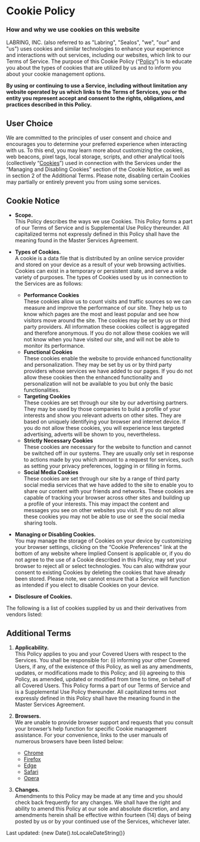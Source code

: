 <h1 className="text-center">Cookie Policy</h1>
<h3 className="text-center">How and why we use cookies on this website</h3>

LABRING, INC. (also referred to as "Labring", "Sealos", "we", "our" and "us") uses cookies and similar technologies to enhance your experience and interactions with out services, including our websites, which link to our Terms of Service. The purpose of this Cookie Policy (“<u>Policy</u>”) is to educate you about the types of cookies that are utilized by us and to inform you about your cookie management options.

**By using or continuing to use a Service, including without limitation any website operated by us which links to the Terms of Services, you or the entity you represent accept and consent to the rights, obligations, and practices described in this Policy.**

<h2 className="text-center">User Choice</h2>

We are committed to the principles of user consent and choice and encourages you to determine your preferred experience when interacting with us. To this end, you may learn more about customizing the cookies, web beacons, pixel tags, local storage, scripts, and other analytical tools (collectively “<u>Cookies</u>”) used in connection with the Services under the “Managing and  Disabling Cookies” section of the Cookie Notice, as well as in section 2 of the Additional Terms. Please note, disabling certain Cookies may partially or entirely prevent you from using some services.

<h2 className="text-center">Cookie Notice</h2>

- **Scope.**  
  This Policy describes the ways we use Cookies. This Policy forms a part of our Terms of Service and is Supplemental Use Policy thereunder. All capitalized terms not expressly defined in this Policy shall have the meaning found in the Master Services Agreement.

- **Types of Cookies.**  
  A cookie is a data file that is distributed by an online service provider and stored on your device as a result of your web browsing activities. Cookies can exist in a temporary or persistent state, and serve a wide variety of purposes. The types of Cookies used by us in connection to the Services are as follows:
  - **Performance Cookies**  
    These cookies allow us to count visits and traffic sources so we can measure and improve the performance of our site. They help us to know which pages are the most and least popular and see how visitors move around the site. The cookies may be set by us or third party providers. All information these cookies collect is aggregated and therefore anonymous. If you do not allow these cookies we will not know when you have visited our site, and will not be able to monitor its performance.
  - **Functional Cookies**  
    These cookies enable the website to provide enhanced functionality and personalization. They may be set by us or by third party providers whose services we have added to our pages. If you do not allow these cookies then the enhanced functionality and personalization will not be available to you but only the basic functionalities.
  - **Targeting Cookies**  
    These cookies are set through our site by our advertising partners. They may be used by those companies to build a profile of your interests and show you relevant adverts on other sites. They are based on uniquely identifying your browser and internet device. If you do not allow these cookies, you will experience less targeted advertising, adverts will be shown to you, nevertheless.
  - **Strictly Necessary Cookies**  
    These cookies are necessary for the website to function and cannot be switched off in our systems. They are usually only set in response to actions made by you which amount to a request for services, such as setting your privacy preferences, logging in or filling in forms.
  - **Social Media Cookies**  
    These cookies are set through our site by a range of third party social media services that we have added to the site to enable you to share our content with your friends and networks. These cookies are capable of tracking your browser across other sites and building up a profile of your interests. This may impact the content and messages you see on other websites you visit. If you do not allow these cookies you may not be able to use or see the social media sharing tools.

- **Managing or Disabling Cookies.**  
  You may manage the storage of Cookies on your device by customizing your browser settings, clicking on the “Cookie Preferences” link at the bottom of any website where Implied Consent is applicable or, if you do not agree to the use of a Cookie described in this Policy, may set your browser to reject all or select technologies. You can also withdraw your consent to existing Cookies by deleting the cookies that have already been stored. Please note, we cannot ensure that a Service will function as intended if you elect to disable Cookies on your device.

- **Disclosure of Cookies.**

The following is a list of cookies supplied by us and their derivatives from vendors listed:

<h2 className="text-center">Additional Terms</h2>

1. **Applicability.**  
   This Policy applies to you and your Covered Users with respect to the Services. You shall be responsible for: (i) informing your other Covered Users, if any, of the existence of this Policy, as well as any amendments, updates, or modifications made to this Policy; and (ii) agreeing to this Policy, as amended, updated or modified from time to time, on behalf of all Covered Users. This Policy forms a part of our Terms of Service and is a Supplemental Use Policy thereunder. All capitalized terms not expressly defined in this Policy shall have the meaning found in the Master Services Agreement.

2. **Browsers.**  
   We are unable to provide browser support and requests that you consult your browser’s help function for specific Cookie management assistance. For your convenience, links to the user manuals of numerous browsers have been listed below:
   - [Chrome](https://support.google.com/chrome/answer/95647?hl=en)
   - [Firefox](https://support.mozilla.org/en-US/kb/cookies-information-websites-store-on-your-computer?redirectlocale=en-US&redirectslug=Cookies)
   - [Edge](https://support.microsoft.com/en-us/windows/manage-cookies-in-microsoft-edge-view-allow-block-delete-and-use-168dab11-0753-043d-7c16-ede5947fc64d)
   - [Safari](https://support.apple.com/guide/safari/manage-cookies-and-website-data-sfri11471/mac)
   - [Opera](http://opera.com/help)

3. **Changes.**  
   Amendments to this Policy may be made at any time and you should check back frequently for any changes. We shall have the right and ability to amend this Policy at our sole and absolute discretion, and any amendments herein shall be effective within fourteen (14) days of being posted by us or by your continued use of the Services, whichever later.

<div className="text-sm text-gray-500 mt-8">
  Last updated: {new Date().toLocaleDateString()}
</div>
